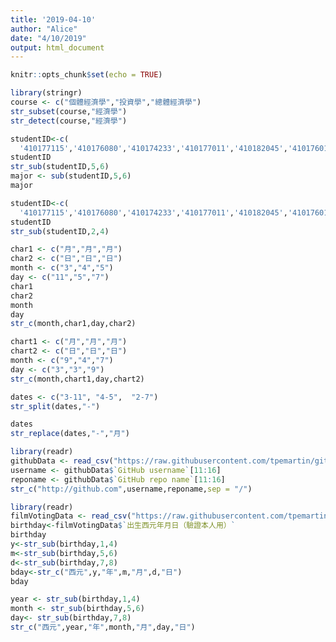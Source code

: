 ```yaml
---
title: '2019-04-10'
author: "Alice"
date: "4/10/2019"
output: html_document
---
```


```r
knitr::opts_chunk$set(echo = TRUE)
```

```r
library(stringr)
course <- c("個體經濟學","投資學","總體經濟學")
str_subset(course,"經濟學")
str_detect(course,"經濟學")
```
```r
studentID<-c(
  '410177115','410176080','410174233','410177011','410182045','410176014')
studentID
str_sub(studentID,5,6)
major <- sub(studentID,5,6)
major
```

```r
studentID<-c(
  '410177115','410176080','410174233','410177011','410182045','410176014')
studentID
str_sub(studentID,2,4)
```
```r
char1 <- c("月","月","月")
char2 <- c("日","日","日")
month <- c("3","4","5")
day <- c("11","5","7")
char1
char2
month
day
str_c(month,char1,day,char2)
```
```r
chart1 <- c("月","月","月")
chart2 <- c("日","日","日")
month <- c("9","4","7")
day <- c("3","3","9")
str_c(month,chart1,day,chart2)
```
```r
dates <- c("3-11", "4-5",  "2-7")
str_split(dates,"-")
```

```r
dates
str_replace(dates,"-","月")
```


```r
library(readr)
githubData <- read_csv("https://raw.githubusercontent.com/tpemartin/github-data/master/githubData.csv")
username <- githubData$`GitHub username`[11:16]
reponame <- githubData$`GitHub repo name`[11:16]
str_c("http://github.com",username,reponame,sep = "/")
```
```r
library(readr)
filmVotingData <- read_csv("https://raw.githubusercontent.com/tpemartin/github-data/master/%E7%AC%AC%E4%B8%89%E5%B1%86%E7%B6%93%E6%BF%9F%E6%92%AD%E5%AE%A2%E7%AB%B6%E8%B3%BD%E5%8F%83%E8%B3%BD%E4%BD%9C%E5%93%81%E6%8A%95%E7%A5%A8%E7%B5%90%E6%9E%9C%E6%A8%A3%E6%9C%AC%20-%20Sheet1.csv")
birthday<-filmVotingData$`出生西元年月日（驗證本人用）`
birthday
y<-str_sub(birthday,1,4)
m<-str_sub(birthday,5,6)
d<-str_sub(birthday,7,8)
bday<-str_c("西元",y,"年",m,"月",d,"日")
bday


```

```r
year <- str_sub(birthday,1,4)
month <- str_sub(birthday,5,6)
day<- str_sub(birthday,7,8)
str_c("西元",year,"年",month,"月",day,"日")
```

